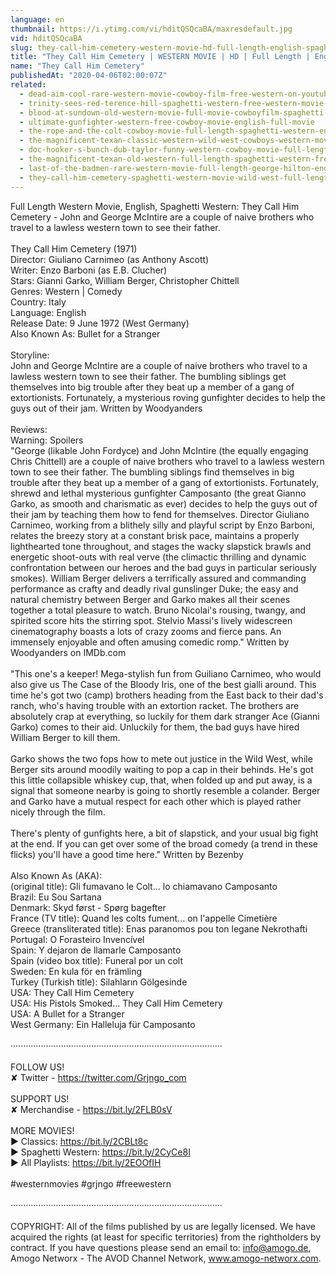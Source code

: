 ```yaml
---
language: en
thumbnail: https://i.ytimg.com/vi/hditQSQcaBA/maxresdefault.jpg
vid: hditQSQcaBA
slug: they-call-him-cemetery-western-movie-hd-full-length-english-spaghetti-western
title: "They Call Him Cemetery | WESTERN MOVIE | HD | Full Length | English | Spaghetti Western"
name: "They Call Him Cemetery"
publishedAt: "2020-04-06T02:00:07Z"
related:
  - dead-aim-cool-rare-western-movie-cowboy-film-free-western-on-youtube-english
  - trinity-sees-red-terence-hill-spaghetti-western-free-western-movie-cowboys-full-films
  - blood-at-sundown-old-western-movie-full-movie-cowboyfilm-spaghetti-western-english
  - ultimate-gunfighter-western-free-cowboy-movie-english-full-movie
  - the-rope-and-the-colt-cowboy-movie-full-length-spaghetti-western-english-free-full-westerns
  - the-magnificent-texan-classic-western-wild-west-cowboys-western-movie-english
  - doc-hooker-s-bunch-dub-taylor-funny-western-cowboy-movie-full-length-english
  - the-magnificent-texan-old-western-full-length-spaghetti-western-free-youtube-movie
  - last-of-the-badmen-rare-western-movie-full-length-george-hilton-english-full-movie
  - they-call-him-cemetery-spaghetti-western-movie-wild-west-full-length-english
---
```


Full Length Western Movie, English, Spaghetti Western: They Call Him Cemetery - John and George McIntire are a couple of naive brothers who travel to a lawless western town to see their father.<br />
<br />
They Call Him Cemetery (1971)<br />
Director: Giuliano Carnimeo (as Anthony Ascott)<br />
Writer: Enzo Barboni (as E.B. Clucher)<br />
Stars: Gianni Garko, William Berger, Christopher Chittell <br />
Genres: Western | Comedy <br />
Country: Italy<br />
Language: English<br />
Release Date: 9 June 1972 (West Germany) <br />
Also Known As: Bullet for a Stranger <br />
<br />
Storyline:<br />
John and George McIntire are a couple of naive brothers who travel to a lawless western town to see their father. The bumbling siblings get themselves into big trouble after they beat up a member of a gang of extortionists. Fortunately, a mysterious roving gunfighter decides to help the guys out of their jam. Written by Woodyanders<br />
<br />
Reviews:<br />
Warning: Spoilers<br />
"George (likable John Fordyce) and John McIntire (the equally engaging Chris Chittell) are a couple of naive brothers who travel to a lawless western town to see their father. The bumbling siblings find themselves in big trouble after they beat up a member of a gang of extortionists. Fortunately, shrewd and lethal mysterious gunfighter Camposanto (the great Gianno Garko, as smooth and charismatic as ever) decides to help the guys out of their jam by teaching them how to fend for themselves. Director Giuliano Carnimeo, working from a blithely silly and playful script by Enzo Barboni, relates the breezy story at a constant brisk pace, maintains a properly lighthearted tone throughout, and stages the wacky slapstick brawls and energetic shoot-outs with real verve (the climactic thrilling and dynamic confrontation between our heroes and the bad guys in particular seriously smokes). William Berger delivers a terrifically assured and commanding performance as crafty and deadly rival gunslinger Duke; the easy and natural chemistry between Berger and Garko makes all their scenes together a total pleasure to watch. Bruno Nicolai's rousing, twangy, and spirited score hits the stirring spot. Stelvio Massi's lively widescreen cinematography boasts a lots of crazy zooms and fierce pans. An immensely enjoyable and often amusing comedic romp." Written by Woodyanders on IMDb.com<br />
<br />
"This one's a keeper! Mega-stylish fun from Guiliano Carnimeo, who would also give us The Case of the Bloody Iris, one of the best gialli around. This time he's got two (camp) brothers heading from the East back to their dad's ranch, who's having trouble with an extortion racket. The brothers are absolutely crap at everything, so luckily for them dark stranger Ace (Gianni Garko) comes to their aid. Unluckily for them, the bad guys have hired William Berger to kill them.<br />
<br />
Garko shows the two fops how to mete out justice in the Wild West, while Berger sits around moodily waiting to pop a cap in their behinds. He's got this little collapsible whiskey cup, that, when folded up and put away, is a signal that someone nearby is going to shortly resemble a colander. Berger and Garko have a mutual respect for each other which is played rather nicely through the film. <br />
<br />
There's plenty of gunfights here, a bit of slapstick, and your usual big fight at the end. If you can get over some of the broad comedy (a trend in these flicks) you'll have a good time here." Written by Bezenby<br />
<br />
Also Known As (AKA):<br />
(original title): Gli fumavano le Colt... lo chiamavano Camposanto<br />
Brazil: Eu Sou Sartana<br />
Denmark: Skyd først - Spørg bagefter<br />
France (TV title): Quand les colts fument... on l'appelle Cimetière<br />
Greece (transliterated title): Enas paranomos pou ton legane Nekrothafti<br />
Portugal: O Forasteiro Invencível<br />
Spain: Y dejaron de llamarle Camposanto<br />
Spain (video box title): Funeral por un colt<br />
Sweden: En kula för en främling<br />
Turkey (Turkish title): Silahların Gölgesinde<br />
USA: They Call Him Cemetery<br />
USA: His Pistols Smoked... They Call Him Cemetery<br />
USA: A Bullet for a Stranger<br />
West Germany: Ein Halleluja für Camposanto<br />
<br />
····················································································<br />
<br />
FOLLOW US!<br />
✘ Twitter - https://twitter.com/Grjngo_com<br />
<br />
SUPPORT US!<br />
✘ Merchandise - https://bit.ly/2FLB0sV<br />
<br />
MORE MOVIES! <br />
► Classics: https://bit.ly/2CBLt8c <br />
► Spaghetti Western: https://bit.ly/2CyCe8I <br />
► All Playlists: https://bit.ly/2EOOfIH <br />
<br />
#westernmovies #grjngo #freewestern<br />
<br />
····················································································<br />
<br />
COPYRIGHT: All of the films published by us are legally licensed. We have acquired the rights (at least for specific territories) from the rightholders by contract. If you have questions please send an email to: info@amogo.de, Amogo Networx - The AVOD Channel Network, www.amogo-networx.com.